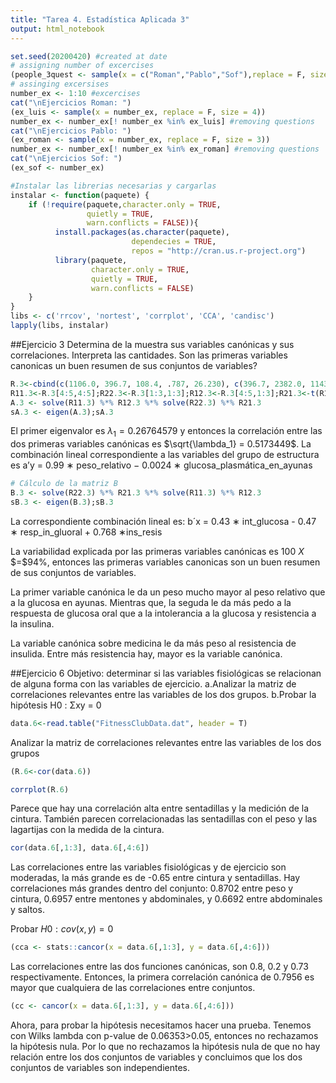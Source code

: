 ```yaml
---
title: "Tarea 4. Estadística Aplicada 3"
output: html_notebook
---
```


```r
set.seed(20200420) #created at date
# assigning number of excercises 
(people_3quest <- sample(x = c("Roman","Pablo","Sof"),replace = F, size = 2)) #people with 3 questions, by alphabetic order
# assinging excersises
number_ex <- 1:10 #excercises
cat("\nEjercicios Roman: ")
(ex_luis <- sample(x = number_ex, replace = F, size = 4))
number_ex <- number_ex[! number_ex %in% ex_luis] #removing questions 
cat("\nEjercicios Pablo: ")
(ex_roman <- sample(x = number_ex, replace = F, size = 3))
number_ex <- number_ex[! number_ex %in% ex_roman] #removing questions 
cat("\nEjercicios Sof: ")
(ex_sof <- number_ex)
```

```r
#Instalar las librerias necesarias y cargarlas
instalar <- function(paquete) {
    if (!require(paquete,character.only = TRUE,
                 quietly = TRUE, 
                 warn.conflicts = FALSE)){
          install.packages(as.character(paquete),
                           dependecies = TRUE,
                           repos = "http://cran.us.r-project.org")
          library(paquete,
                  character.only = TRUE, 
                  quietly = TRUE,
                  warn.conflicts = FALSE)
    }
}
libs <- c('rrcov', 'nortest', 'corrplot', 'CCA', 'candisc') 
lapply(libs, instalar)
```


##Ejercicio 3
Determina de la muestra sus variables canónicas y sus correlaciones. Interpreta las cantidades. Son las primeras variables canonicas un buen resumen de sus conjuntos de variables?


```r
R.3<-cbind(c(1106.0, 396.7, 108.4, .787, 26.230), c(396.7, 2382.0, 1143.0, -.214, -23.96),c(108.4,1143.0,2136.0,2.189,-20.84), c(.787, -.214, 2.189, .016, .216), c(26.23, -23.960, -20.84, .216, 70.56) )
R11.3<-R.3[4:5,4:5];R22.3<-R.3[1:3,1:3];R12.3<-R.3[4:5,1:3];R21.3<-t(R12.3)
A.3 <- solve(R11.3) %*% R12.3 %*% solve(R22.3) %*% R21.3
sA.3 <- eigen(A.3);sA.3
```

El primer eigenvalor es $\lambda_1 = 0.26764579$ y entonces la correlación entre las dos primeras variables canónicas es $\sqrt{\lambda_1} =  0.5173449$. La combinación lineal correspondiente a las variables del grupo de estructura es
           a'y = 0.99 ∗ peso_relativo − 0.0024 ∗ glucosa_plasmática_en_ayunas 

```r
# Cálculo de la matriz B
B.3 <- solve(R22.3) %*% R21.3 %*% solve(R11.3) %*% R12.3
sB.3 <- eigen(B.3);sB.3
```

La correspondiente combinación lineal es:
b´x = 0.43 ∗ int_glucosa - 0.47 ∗ resp_in_gluoral + 0.768 ∗ins_resis

La variabilidad explicada por las primeras variables canónicas es 100 $X$ $\frac{\lambda_1}{\sum{\lambda_i}}=$94%, entonces las primeras variables canonicas son un buen resumen de sus conjuntos de variables.

La primer variable canónica le da un peso mucho mayor al peso relativo que a la glucosa en ayunas. Mientras que, la seguda le da más pedo a la respuesta de glucosa oral que a la intolerancia a la glucosa y resistencia a la insulina. 

La variable canónica sobre medicina le da más peso al resistencia de insulida. Entre más resistencia hay, mayor es la variable canónica.

##Ejercicio 6
Objetivo: determinar si las variables fisiológicas se relacionan de alguna forma con las
variables de ejercicio.
a.Analizar la matriz de correlaciones relevantes entre las variables de los dos grupos.
b.Probar la hipótesis H0 : Σxy = 0

```r
data.6<-read.table("FitnessClubData.dat", header = T)
```

Analizar la matriz de correlaciones relevantes entre las variables de los dos grupos

```r
(R.6<-cor(data.6))
```

```r
corrplot(R.6)
```

Parece que hay una correlación alta entre sentadillas y la medición de la cintura. También parecen correlacionadas las sentadillas con el peso y las lagartijas con la medida de la cintura.

```r
cor(data.6[,1:3], data.6[,4:6])
```

Las correlaciones entre las variables fisiológicas y de ejercicio son moderadas, la más grande es de -0.65 entre cintura y sentadillas. Hay correlaciones más grandes dentro del conjunto: 0.8702 entre peso y cintura, 0.6957 entre mentones y abdominales, y 0.6692 entre abdominales y saltos.

Probar $H0: cov(x,y)=0$

```r
(cca <- stats::cancor(x = data.6[,1:3], y = data.6[,4:6]))
```

Las correlaciones entre las dos funciones canónicas, son 0.8, 0.2 y 0.73 respectivamente. Entonces, la primera correlación canónica de 0.7956 es mayor que cualquiera de las correlaciones entre conjuntos. 

```r
(cc <- cancor(x = data.6[,1:3], y = data.6[,4:6]))
```

Ahora, para probar la hipótesis necesitamos hacer una prueba. Tenemos con Wilks lambda con p-value de 0.06353>0.05, entonces no rechazamos la hipótesis nula. Por lo que no rechazamos la hipótesis nula de que no hay relación entre los dos conjuntos de variables y concluimos que los dos conjuntos de variables son independientes.


